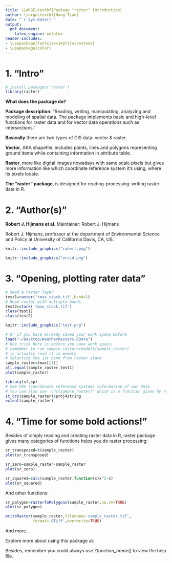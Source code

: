 ```yaml
---
title: \LARGE\textbf{Package "raster" introduction}
author: \large\textbf{Hang Tian}
date: "`r Sys.Date()`" 
output: 
  pdf_document:
    latex_engine: xelatex
header-includes:
- \usepackage[fontsize=14pt]{scrextend}
- \usepackage{color}
---
```

# 1. "Intro"

```r
# install.packages('raster')
library(raster)
```

**What does the package do?**

**Package description**: "Reading, writing, manipulating, analyzing and modeling of spatial data. The package implements basic and high-level functions for raster data and for vector data operations such as intersections. "

**Basically** there are two types of GIS data: vector & raster. 

**Vector**, AKA shapefile, includes points, lines and polygons representing ground items while containing information in attribute table.

**Raster**, more like digital images nowadays with same scale pixels but gives more information like which coordinate reference system it's using, where its pixels locate.

**The "raster" package**, is designed for reading-processing-writing raster data in R.
\newpage



# 2. "Author(s)"
**Robert J. Hijmans et al.**  Maintainer: Robert J. Hijmans

Robert J. Hijmans, professor at the department of Environmental Science and Policy at University of California Davis, CA, US.

```r
knitr::include_graphics("robert.png")
```

```r
knitr::include_graphics("orcid.png")
```
\newpage
# 3. "Opening, plotting rater data"

```r
# Read a raster layer
test1=raster('tmax_stack.tif',band=1)
# Read raster with multiple bands
test2=stack('tmax_stack.tif')
class(test1)
class(test2)
```
```r
knitr::include_graphics("test.png")
```
```r
# Or if you have already saved your work space before
load("~/Desktop/WeatherRasters.RData")
# One trick here is before you save work space, 
# remember to run sample_raster=readAll(sample_raster) 
# to actually read it in memory
# Selecting the 1st band from raster stack
sample_raster=tmax[[1]]
all.equal(sample_raster,test1)
plot(sample_raster)
```
```r
library(sf,sp)
# See CRS (coordinate reference system) information of our data
# You can also use 'crs(sample_raster)' which is a function given by raster
st_crs(sample_raster)$proj4string
extent(sample_raster)
```

# 4. "Time for some bold actions!"

Besides of simply reading and creating raster data in R, raster package gives many categories of functions helps you do raster processing:


\large\textbf{a. Changing the spatial extent}\normalsize
```r
sr_transposed=t(sample_raster)
plot(sr_transposed)
```
\newpage

\large\textbf{b. Raster algebra}\normalsize
```r
sr_zero=sample_raster-sample_raster
plot(sr_zero)
```

\large\textbf{c. Cell based computation}\normalsize
```r
sr_squared=calc(sample_raster,function(x)x^2-x)
plot(sr_squared)
```

And other functions:

\large\textbf{d. Data type conversion}\normalsize
```r
sr_polygon=rasterToPolygons(sample_raster,na.rm=TRUE)
plot(sr_polygon)
```

\large\textbf{e. Write your raster}\normalsize
```r
writeRaster(sample_raster,filename='sample_raster.tif',
            format='GTiff',overwrite=TRUE)
```

And more...

Explore more about using this package at:

\textcolor{blue}{https://cran.r-project.org/web/packages/raster/raster.pdf}

Besides, remember you could always use ?*function_name*() to view the help file.


  
  
  
  
